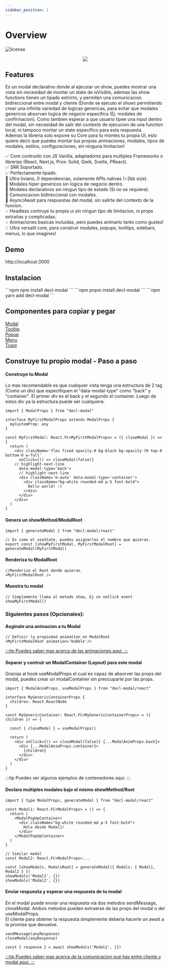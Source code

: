 ```yaml
---
sidebar_position: 1
---
```



# Overview

![license](https://img.shields.io/badge/license-MIT-0374b5?style=flat)
<p align="center">
  <img src="/img/overview.gif" />  
</p>

## Features
Es un modal declarativo donde al ejecutar un show, puedes mostrar una vista sin necesidad de montar un state de isVisible, ademas las show functions tienen un tipado estricto, y permiten una comunicacion bidireccional entre modal y cliente (Donde se ejecuto el show) permitiendo crear una infinita variedad de logicas genericas, para evitar que modales genericos absorvan logica de negocio especifica (Ej: modales de confirmacion). Como tambien esperar a que usuario tipee una input dentro del modal, sin necesidad de salir del contexto de ejecucion de una function local, ni tampoco montar un state especifico para esta respuesta.
<br/>Ademas la libreria solo expone su Core para tu montes tu propia UI, esto quiere decir que puedes montar tus propias animaciones, modales, tipos de modales, estilos, configuraciones, sin ninguna limitacion!

✅ Core contruido con JS Vanilla, adaptadores para multiples Frameworks o librerias (React, Next.js, Prox: Solid, Qwik, Svelte, PReact).<br/>
✅ SRR Soportado.<br/>
✅ Perfectamente tipado.<br/>
🚀 Ultra liviano, 0 dependencias, solamente APIs nativas (~2kb size).<br/>
🌟 Modales hiper genericos sin logica de negocio dentro.<br/>
🌟 Modales declarativos sin ningun tipo de estado (Si no se requiere).<br/>
🌟 Comunicacion bidireccional con modales.<br/>
🌟 Async/Await para respuestas del modal, sin salirte del contexto de la funcion.<br/>
💡 Headless contruye tu propia ui sin ningun tipo de limitacion, ni props extrañas y complicadas.<br/>
💡 Animaciones basicas incluidas, pero puedes animarlo tanto como gustes!<br/>
💡 Ultra versatil core, para construir modales, popups, tooltips, sidebars, menus, lo que imagines! <br/>

## Demo
http://localhost:3000

## Instalacion

<Tabs>
<TabItem value='npm'>
```npm
npm install decl-modal
```
</TabItem>
<TabItem value='pnpm'>
```npm
pnpm install decl-modal
```
</TabItem>
<TabItem value='yarn'>
```npm
yarn add decl-modal
```
</TabItem>
</Tabs>

## Componentes para copiar y pegar
<nav class="pagination-nav">
  <div class="pagination-nav__item">
    <a class="pagination-nav__link" href="#url">
      <div class="pagination-nav__label">Modal</div>
    </a>
  </div>
  <div class="pagination-nav__item">
    <a class="pagination-nav__link" href="#url">
      <div class="pagination-nav__label">Tooltip</div>
    </a>
  </div>
  <div class="pagination-nav__item">
    <a class="pagination-nav__link" href="#url">
      <div class="pagination-nav__label">Popup</div>
    </a>
  </div>
  <div class="pagination-nav__item">
    <a class="pagination-nav__link" href="#url">
      <div class="pagination-nav__label">Menu</div>
    </a>
  </div>
  <div class="pagination-nav__item">
    <a class="pagination-nav__link" href="#url">
      <div class="pagination-nav__label">Toast</div>
    </a>
  </div>
</nav>

## Construye tu propio modal - Paso a paso

#### Construye tu Modal
Lo mas recomendable es que cualquier vista tenga una estructura de 2 tag (Como un div) que especifiquen el "data-modal-type" como "back" y "container". El primer div es el back y el segundo el container.
Luego de estos div ya la estructura puede ser cualquiera.

```tsx
import { ModalProps } from "decl-modal"

interface MyFirstModalProps extends ModalProps {
  myCustomProp: any
}

const MyFirstModal: React.FC<MyFirstModalProps> = ({ closeModal }) => {
  return (
    <div className='flex fixed opacity-0 bg-black bg-opacity-70 top-0 bottom-0 w-full' 
      onClick={() => closeModal(false)} 
    // highlight-next-line
      data-modal-type='back'>
      // highlight-next-line
      <div className='m-auto' data-modal-type='container'>
        <div className="bg-white rounded-md p-5 font-bold">
          Hello world! :)
        </div>
      </div>
    </div>
  )
}
```

#### Genera un showMethod/ModalRoot

```tsx
import { generateModal } from "decl-modal/react"

// Es como el useState, puedes asignarles el nombre que quieras.
export const [showMyFirstModal, MyFirstModalRoot] = generateModal(MyFirstModal)
```

#### Renderiza tu ModalRoot
```tsx
//Renderiza el Root donde quieras.
<MyFirstModalRoot />
```

#### Muestra tu modal

```tsx
// Simplemente llama al metodo show, Ej un onClick event
showMyFirstModal()
```

### Siguientes pasos (Opcionales):

#### Asginale una animacion a tu Modal
```tsx
// Definir la propiedad animation en ModalRoot
<MyFirstModalRoot animation='bubble'/>
```
<a href="/docs/animations">
  :::tip
  Puedes saber mas acerca de las animaciones aqui.
  :::
</a>

#### Separar y contruir un ModalContainer (Layout) para este modal
Gracias al hook useModalProps el cual es capaz de absorver las props del modal, puedes crear un modalContainer sin preocuparte por las props.
```tsx
import { ModalAnimProps, useModalProps } from "decl-modal/react"

interface MyGenericContainerProps { 
  children: React.ReactNode
}

const MyGenericContainer: React.FC<MyGenericContainerProps> = ({ children }) => {

  const { closeModal } = useModalProps()

  return (
    <div onClick={() => closeModal(false)} {...ModalAnimProps.back}>
      <div {...ModalAnimProps.container}>
        {children}
      </div>
    </div>
  )
}
```
:::tip
Puedes ver algunos ejemplos de contenedores aqui.
:::

#### Declara multiples modales bajo el mismo showMethod/Root
```tsx
import { type ModalProps, generateModal } from "decl-modal/react"

const Modal1: React.FC<ModalProps> = () => {
  return (
    <ModalPopUpContainer>
      <div className="bg-white rounded-md p-5 font-bold">
        Hola desde Modal1!
      </div>
    </ModalPopUpContainer>
  )
}

// Similar modal
const Modal2: React.FC<ModalProps>...

const [showModals, ModalsRoot] = generateModal({ Modals: { Modal1, Modal2 } })
showModals('Modal1', {})
showModals('Modal2', {})
```

#### Enviar respuesta y esperar una respuesta de tu modal
En el modal puede enviar una respuesta via dos metodos sendMessage, closeModal. Ambos metodos pueden extraerse de las props del modal o del useModalProps.<br/>
El cliente para obtener la respuesta simplemente deberia hacerle un await a la promise que devuelve.
```tsx
sendMessage(anyResponse)
closeModal(anyResponse)

const { response } = await showModals('Modal2', {})
```
<a href="/">
  :::tip
  Puedes saber mas acerca de la comunicacion que hay entre cliente y modal aqui.
  :::
</a>